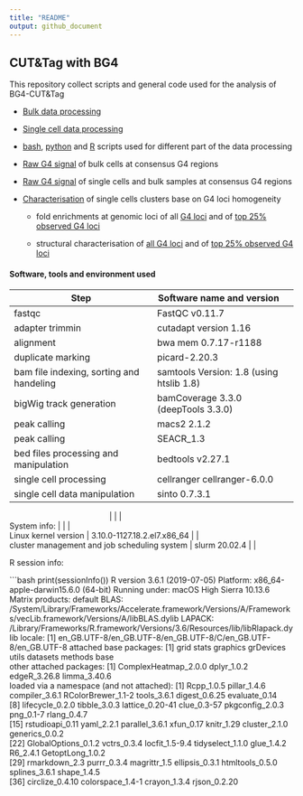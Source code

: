 ```yaml
---
title: "README"
output: github_document
---
```



## CUT&Tag with BG4

This repository collect scripts and general code used for the analysis of BG4-CUT&Tag

- [Bulk data processing](./Processing_bulk_CT.md)

- [Single cell data processing](./Processing_sc_CT.md)

- [bash](./bash_scripts/), [python](./bash_scripts/) and [R](R_scripts/) scripts used for different part of the data processing

- [Raw G4 signal](./R_scripts/coverage_data_out_3cells/) of bulk cells at consensus G4 regions

- [Raw G4 signal](./R_scripts/coverage_SC_ctref/) of single cells and bulk samples at consensus G4 regions

- [Characterisation](./R_scripts/characterisations_singlecells_clusters/) of single cells clusters base on G4 loci homogeneity

    * fold enrichments at genomic loci of all [G4 loci](./R_scripts/characterisations_singlecells_clusters/FE_genomic_annotations/) and of [top 25% observed G4 loci](./R_scripts/characterisations_singlecells_clusters/FE_genomic_annotations_top_quartile/)
  
    * structural characterisation of [all G4 loci](./R_scripts/characterisations_singlecells_clusters/structural_analysis_allG4loci/) and of [top 25% observed G4 loci](./R_scripts/characterisations_singlecells_clusters/structural_analysis_top25perc_G4loci/)
    
    
#### Software, tools and environment used


|               Step                           | Software name and version                                      |   |
|----------------------------------------------|------------------------------------------|---|
| fastqc                                       | FastQC v0.11.7                           |   |
| adapter trimmin                              | cutadapt version 1.16                    |   |
| alignment                                    | bwa mem 0.7.17-r1188                     |   |
| duplicate marking                            | picard-2.20.3                            |   |
| bam file indexing, sorting and handeling     | samtools Version: 1.8 (using htslib 1.8) |   |
| bigWig track generation                      | bamCoverage 3.3.0 (deepTools 3.3.0)      |   |
| peak calling                                 | macs2 2.1.2                              |   |
| peak calling                                 | SEACR_1.3                                |   |
| bed files processing and manipulation        | bedtools v2.27.1                         |   |
| single cell processing                       | cellranger cellranger-6.0.0              |   |
| single cell data manipulation                | sinto 0.7.3.1                            |   |

|                                              |                                          |   |
| System info:                                 |                                          |   |
| Linux kernel version                         | 3.10.0-1127.18.2.el7.x86_64              |   |
| cluster management and job scheduling system | slurm 20.02.4                            |   |

R session info:

```bash
print(sessionInfo())
R version 3.6.1 (2019-07-05)
Platform: x86_64-apple-darwin15.6.0 (64-bit)
Running under: macOS High Sierra 10.13.6
Matrix products: default
BLAS:   /System/Library/Frameworks/Accelerate.framework/Versions/A/Frameworks/vecLib.framework/Versions/A/libBLAS.dylib
LAPACK: /Library/Frameworks/R.framework/Versions/3.6/Resources/lib/libRlapack.dylib
locale:
[1] en_GB.UTF-8/en_GB.UTF-8/en_GB.UTF-8/C/en_GB.UTF-8/en_GB.UTF-8
attached base packages:
[1] grid      stats     graphics  grDevices utils     datasets  methods   base     
other attached packages:
[1] ComplexHeatmap_2.0.0 dplyr_1.0.2          edgeR_3.26.8         limma_3.40.6        
loaded via a namespace (and not attached):
 [1] Rcpp_1.0.5          pillar_1.4.6        compiler_3.6.1      RColorBrewer_1.1-2  tools_3.6.1         digest_0.6.25       evaluate_0.14      
 [8] lifecycle_0.2.0     tibble_3.0.3        lattice_0.20-41     clue_0.3-57         pkgconfig_2.0.3     png_0.1-7           rlang_0.4.7        
[15] rstudioapi_0.11     yaml_2.2.1          parallel_3.6.1      xfun_0.17           knitr_1.29          cluster_2.1.0       generics_0.0.2     
[22] GlobalOptions_0.1.2 vctrs_0.3.4         locfit_1.5-9.4      tidyselect_1.1.0    glue_1.4.2          R6_2.4.1            GetoptLong_1.0.2   
[29] rmarkdown_2.3       purrr_0.3.4         magrittr_1.5        ellipsis_0.3.1      htmltools_0.5.0     splines_3.6.1       shape_1.4.5        
[36] circlize_0.4.10     colorspace_1.4-1    crayon_1.3.4        rjson_0.2.20   
